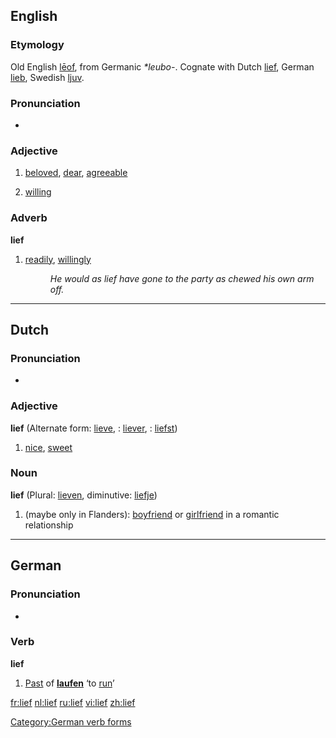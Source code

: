 ==English==

===Etymology===
Old English [[leof|lēof]], from Germanic ''*leubo-''. Cognate with Dutch [[#Dutch|lief]], German [[lieb]], Swedish [[ljuv]].

===Pronunciation===
*{{IPA|/li:f/}}

===Adjective===
{{en-adj}}

# {{archaic}} [[beloved]], [[dear]], [[agreeable]]
# {{archaic}} [[willing]]

===Adverb===
'''lief'''

# {{archaic}} [[readily]], [[willingly]]
#: ''He would as lief have gone to the party as chewed his own arm off.''

----

==Dutch==

===Pronunciation===
*{{IPA|[lief]}}

===Adjective===
'''lief''' (Alternate form: [[lieve]], {{compar}}: [[liever]], {{superl}}: [[liefst]])

# [[nice]], [[sweet]]

===Noun===
'''lief''' (Plural: [[lieven]], diminutive: [[liefje]])

# (maybe only in Flanders): [[boyfriend]] or [[girlfriend]] in a romantic relationship

----

==German==

===Pronunciation===
*{{IPA|[liːf]}}

===Verb===
'''lief'''

# [[Past]] of '''[[laufen]]''' ‘to [[run]]’

[[Category:German verb forms]]

[[fr:lief]]
[[nl:lief]]
[[ru:lief]]
[[vi:lief]]
[[zh:lief]]